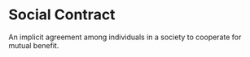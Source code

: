 # Social Contract

An implicit agreement among individuals in a society to cooperate for mutual benefit.